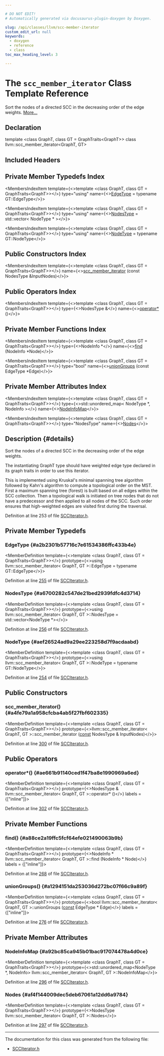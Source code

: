 ```yaml
---

# DO NOT EDIT!
# Automatically generated via docusaurus-plugin-doxygen by Doxygen.

slug: /api/classes/llvm/scc-member-iterator
custom_edit_url: null
keywords:
  - doxygen
  - reference
  - class
toc_max_heading_level: 3

---
```





# The `scc_member_iterator` Class Template Reference

<DoxygenPage pluginConfig={pluginConfig}>

Sort the nodes of a directed SCC in the decreasing order of the edge weights. <a href="#details">More...</a>

## Declaration

<CodeBlock>template &lt;class GraphT, class GT = GraphTraits&lt;GraphT&gt;&gt;
class llvm::scc_member_iterator&lt;GraphT, GT&gt;</CodeBlock>

## Included Headers

<IncludesList>
<IncludesListItem
  filePath="llvm/ADT/SCCIterator.h"
  permalink="/docs/api/files/include/include/llvm/include/llvm/adt/scciterator-h"
  isLocal="true" />
</IncludesList>

## Private Member Typedefs Index

<MembersIndex>

<MembersIndexItem
  template={<>template &lt;class GraphT, class GT = GraphTraits&lt;GraphT&gt;&gt;</>}
  type="using"
  name={<><a href="#a2b2301b57716c7e61534386ffc433b4e">EdgeType</a> = typename GT::EdgeType</>}>
</MembersIndexItem>

<MembersIndexItem
  template={<>template &lt;class GraphT, class GT = GraphTraits&lt;GraphT&gt;&gt;</>}
  type="using"
  name={<><a href="#a6700282c547de21bed2939fdfc4d3714">NodesType</a> = std::vector&lt; NodeType &#42; &gt;</>}>
</MembersIndexItem>

<MembersIndexItem
  template={<>template &lt;class GraphT, class GT = GraphTraits&lt;GraphT&gt;&gt;</>}
  type="using"
  name={<><a href="#aef26524ad9a29ee223258d7f9acdaabd">NodeType</a> = typename GT::NodeType</>}>
</MembersIndexItem>

</MembersIndex>

## Public Constructors Index

<MembersIndex>

<MembersIndexItem
  template={<>template &lt;class GraphT, class GT = GraphTraits&lt;GraphT&gt;&gt;</>}
  name={<><a href="#a4fe79a1a958cfcba4ab5f27fbf602335">scc&#95;member&#95;iterator</a> (const NodesType &amp;InputNodes)</>}>
</MembersIndexItem>

</MembersIndex>

## Public Operators Index

<MembersIndex>

<MembersIndexItem
  template={<>template &lt;class GraphT, class GT = GraphTraits&lt;GraphT&gt;&gt;</>}
  type={<>NodesType &amp;</>}
  name={<><a href="#ae661b91140ced1f47ba8e1990969a6ed">operator&#42;</a> ()</>}>
</MembersIndexItem>

</MembersIndex>

## Private Member Functions Index

<MembersIndex>

<MembersIndexItem
  template={<>template &lt;class GraphT, class GT = GraphTraits&lt;GraphT&gt;&gt;</>}
  type={<>NodeInfo &#42;</>}
  name={<><a href="#a88ce2a19ffc5fcf64efe021490063b9b">find</a> (NodeInfo &#42;Node)</>}>
</MembersIndexItem>

<MembersIndexItem
  template={<>template &lt;class GraphT, class GT = GraphTraits&lt;GraphT&gt;&gt;</>}
  type="bool"
  name={<><a href="#a1294151da253036d272bc07f66c9a89f">unionGroups</a> (const EdgeType &#42;Edge)</>}>
</MembersIndexItem>

</MembersIndex>

## Private Member Attributes Index

<MembersIndex>

<MembersIndexItem
  template={<>template &lt;class GraphT, class GT = GraphTraits&lt;GraphT&gt;&gt;</>}
  type={<>std::unordered&#95;map&lt; NodeType &#42;, NodeInfo &gt;</>}
  name={<><a href="#a92bc85ca945b01bac917074478a4d0ce">NodeInfoMap</a></>}>
</MembersIndexItem>

<MembersIndexItem
  template={<>template &lt;class GraphT, class GT = GraphTraits&lt;GraphT&gt;&gt;</>}
  type="NodesType"
  name={<><a href="#af4f144009dec5deb67061a12dd6a9784">Nodes</a></>}>
</MembersIndexItem>

</MembersIndex>

## Description {#details}

Sort the nodes of a directed SCC in the decreasing order of the edge weights.

The instantiating GraphT type should have weighted edge type declared in its graph traits in order to use this iterator.

This is implemented using Kruskal&#39;s minimal spanning tree algorithm followed by Kahn&#39;s algorithm to compute a topological order on the MST. First a maximum spanning tree (forest) is built based on all edges within the SCC collection. Then a topological walk is initiated on tree nodes that do not have a predecessor and then applied to all nodes of the SCC. Such order ensures that high-weighted edges are visited first during the traversal.

Definition at line 253 of file <a href="/docs/api/files/include/include/llvm/include/llvm/adt/scciterator-h">SCCIterator.h</a>.

<SectionDefinition>

## Private Member Typedefs

### EdgeType {#a2b2301b57716c7e61534386ffc433b4e}

<MemberDefinition
  template={<>template &lt;class GraphT, class GT = GraphTraits&lt;GraphT&gt;&gt;</>}
  prototype={<>using llvm::scc&#95;member&#95;iterator&lt; GraphT, GT &gt;::EdgeType =  typename GT::EdgeType</>}>

Definition at line <a href="/docs/api/files/include/include/llvm/include/llvm/adt/scciterator-h/#l00255">255</a> of file <a href="/docs/api/files/include/include/llvm/include/llvm/adt/scciterator-h">SCCIterator.h</a>.
</MemberDefinition>

### NodesType {#a6700282c547de21bed2939fdfc4d3714}

<MemberDefinition
  template={<>template &lt;class GraphT, class GT = GraphTraits&lt;GraphT&gt;&gt;</>}
  prototype={<>using llvm::scc&#95;member&#95;iterator&lt; GraphT, GT &gt;::NodesType =  std::vector&lt;NodeType &#42;&gt;</>}>

Definition at line <a href="/docs/api/files/include/include/llvm/include/llvm/adt/scciterator-h/#l00256">256</a> of file <a href="/docs/api/files/include/include/llvm/include/llvm/adt/scciterator-h">SCCIterator.h</a>.
</MemberDefinition>

### NodeType {#aef26524ad9a29ee223258d7f9acdaabd}

<MemberDefinition
  template={<>template &lt;class GraphT, class GT = GraphTraits&lt;GraphT&gt;&gt;</>}
  prototype={<>using llvm::scc&#95;member&#95;iterator&lt; GraphT, GT &gt;::NodeType =  typename GT::NodeType</>}>

Definition at line <a href="/docs/api/files/include/include/llvm/include/llvm/adt/scciterator-h/#l00254">254</a> of file <a href="/docs/api/files/include/include/llvm/include/llvm/adt/scciterator-h">SCCIterator.h</a>.
</MemberDefinition>

</SectionDefinition>

<SectionDefinition>

## Public Constructors

### scc&#95;member&#95;iterator() {#a4fe79a1a958cfcba4ab5f27fbf602335}

<MemberDefinition
  template={<>template &lt;class GraphT, class GT = GraphTraits&lt;GraphT&gt;&gt;</>}
  prototype={<>llvm::scc&#95;member&#95;iterator&lt; GraphT, GT &gt;::scc&#95;member&#95;iterator (<a href="/docs/api/files/lib/lib/target/lib/target/aarch64/aarch64promoteconstant-cpp/#a90f8350fecae261c25be85d38b451bff">const</a> NodesType &amp; InputNodes)</>}>

Definition at line <a href="/docs/api/files/include/include/llvm/include/llvm/adt/scciterator-h/#l00300">300</a> of file <a href="/docs/api/files/include/include/llvm/include/llvm/adt/scciterator-h">SCCIterator.h</a>.
</MemberDefinition>

</SectionDefinition>

<SectionDefinition>

## Public Operators

### operator&#42;() {#ae661b91140ced1f47ba8e1990969a6ed}

<MemberDefinition
  template={<>template &lt;class GraphT, class GT = GraphTraits&lt;GraphT&gt;&gt;</>}
  prototype={<>NodesType &amp; llvm::scc&#95;member&#95;iterator&lt; GraphT, GT &gt;::operator&#42; ()</>}
  labels = {["inline"]}>

Definition at line <a href="/docs/api/files/include/include/llvm/include/llvm/adt/scciterator-h/#l00302">302</a> of file <a href="/docs/api/files/include/include/llvm/include/llvm/adt/scciterator-h">SCCIterator.h</a>.
</MemberDefinition>

</SectionDefinition>

<SectionDefinition>

## Private Member Functions

### find() {#a88ce2a19ffc5fcf64efe021490063b9b}

<MemberDefinition
  template={<>template &lt;class GraphT, class GT = GraphTraits&lt;GraphT&gt;&gt;</>}
  prototype={<>NodeInfo &#42; llvm::scc&#95;member&#95;iterator&lt; GraphT, GT &gt;::find (NodeInfo &#42; Node)</>}
  labels = {["inline"]}>

Definition at line <a href="/docs/api/files/include/include/llvm/include/llvm/adt/scciterator-h/#l00268">268</a> of file <a href="/docs/api/files/include/include/llvm/include/llvm/adt/scciterator-h">SCCIterator.h</a>.
</MemberDefinition>

### unionGroups() {#a1294151da253036d272bc07f66c9a89f}

<MemberDefinition
  template={<>template &lt;class GraphT, class GT = GraphTraits&lt;GraphT&gt;&gt;</>}
  prototype={<>bool llvm::scc&#95;member&#95;iterator&lt; GraphT, GT &gt;::unionGroups (<a href="/docs/api/files/lib/lib/target/lib/target/aarch64/aarch64promoteconstant-cpp/#a90f8350fecae261c25be85d38b451bff">const</a> EdgeType &#42; Edge)</>}
  labels = {["inline"]}>

Definition at line <a href="/docs/api/files/include/include/llvm/include/llvm/adt/scciterator-h/#l00276">276</a> of file <a href="/docs/api/files/include/include/llvm/include/llvm/adt/scciterator-h">SCCIterator.h</a>.
</MemberDefinition>

</SectionDefinition>

<SectionDefinition>

## Private Member Attributes

### NodeInfoMap {#a92bc85ca945b01bac917074478a4d0ce}

<MemberDefinition
  template={<>template &lt;class GraphT, class GT = GraphTraits&lt;GraphT&gt;&gt;</>}
  prototype={<>std::unordered&#95;map&lt;NodeType &#42;, NodeInfo&gt; llvm::scc&#95;member&#95;iterator&lt; GraphT, GT &gt;::NodeInfoMap</>}>

Definition at line <a href="/docs/api/files/include/include/llvm/include/llvm/adt/scciterator-h/#l00296">296</a> of file <a href="/docs/api/files/include/include/llvm/include/llvm/adt/scciterator-h">SCCIterator.h</a>.
</MemberDefinition>

### Nodes {#af4f144009dec5deb67061a12dd6a9784}

<MemberDefinition
  template={<>template &lt;class GraphT, class GT = GraphTraits&lt;GraphT&gt;&gt;</>}
  prototype={<>NodesType llvm::scc&#95;member&#95;iterator&lt; GraphT, GT &gt;::Nodes</>}>

Definition at line <a href="/docs/api/files/include/include/llvm/include/llvm/adt/scciterator-h/#l00297">297</a> of file <a href="/docs/api/files/include/include/llvm/include/llvm/adt/scciterator-h">SCCIterator.h</a>.
</MemberDefinition>

</SectionDefinition>

<hr/>

The documentation for this class was generated from the following file:

<ul>
<li><a href="/docs/api/files/include/include/llvm/include/llvm/adt/scciterator-h">SCCIterator.h</a></li>
</ul>

</DoxygenPage>
